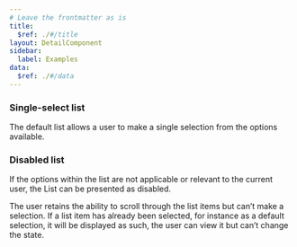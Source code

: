 ```yaml
---
# Leave the frontmatter as is
title:
  $ref: ./#/title
layout: DetailComponent
sidebar:
  label: Examples
data:
  $ref: ./#/data
---
```


<LivePreviewControls>
<LivePreview componentName="list" exampleName="Default">

### Single-select list

The default list allows a user to make a single selection from the options available.

</LivePreview>

<LivePreview componentName="list" exampleName="Disabled">

### Disabled list

If the options within the list are not applicable or relevant to the current user, the List can be presented as disabled.

The user retains the ability to scroll through the list items but can’t make a selection. If a list item has already been selected, for instance as a default selection, it will be displayed as such, the user can view it but can’t change the state.

</LivePreview>
</LivePreviewControls>
